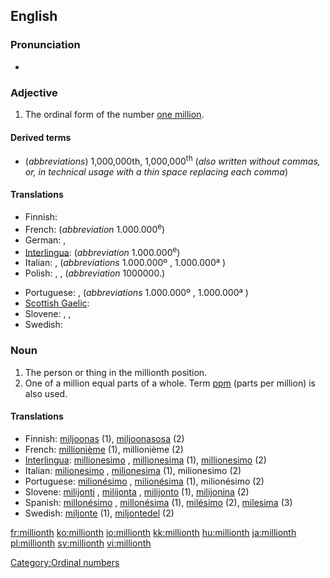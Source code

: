 ==English==

===Pronunciation===
* {{IPA|/ˈmɪljənθ/}}

===Adjective===
{{en-adj|-}}

# The ordinal form of the number [[million|one million]].

====Derived terms====
* (''abbreviations'') 1,000,000th, 1,000,000<sup>th</sup> (''also written without commas, or, in technical usage with a thin space replacing each comma'')

====Translations====
{{trans-top|millionth}}
* Finnish: {{t-|fi|miljoonas}}
* French: {{t+|fr|millionième}} (''abbreviation'' 1.000.000<sup>e</sup>)
* German: {{t|de|millionstel}}, {{t|de|milliontel}}
* [[Interlingua]]: {{t|ia|millionesime|xs=Interlingua}} (''abbreviation'' 1.000.000<sup>e</sup>)
* Italian: {{t+|it|milionesimo|m}}, {{t-|it|milionesima|f}} (''abbreviations'' 1.000.000º {{m}}, 1.000.000ª {{f}})
* Polish: {{t+|pl|milionowy|m}}, {{t|pl|milionowa|f}}, {{t|pl|milionowe|n}} (''abbreviation'' 1000000.)
{{trans-mid}}
* Portuguese: {{t+|pt|milionésimo|m}}, {{t-|pt|milionésima|f}} (''abbreviations'' 1.000.000º {{m}}, 1.000.000ª {{f}})
* [[Scottish Gaelic]]: {{t-|gd|milleanamh|xs=Scottish Gaelic}}
* Slovene: {{t|sl|milijonti|m}}, {{t|sl|milijonta|f}}, {{t|sl|milijonto|n}}
* Swedish: {{t+|sv|miljonte}}
{{trans-bottom}}

===Noun===
{{en-noun}}

# The person or thing in the millionth position.
# One of a million equal parts of a whole. Term [[ppm]] (parts per million) is also used.

====Translations====

* Finnish: [[miljoonas]] (1), [[miljoonasosa]] (2)
* French: [[millionième]] {{m|f}} (1), millionième {{m}} (2)
* [[Interlingua]]: [[millionesimo]] {{m}}, [[millionesima]] {{f}} (1), [[millionesimo]] (2)
* Italian: [[milionesimo]] {{m}}, [[milionesima]] {{f}} (1), milionesimo {{m}} (2)
* Portuguese: [[milionésimo]] {{m}}, [[milionésima]] {{f}} (1), milionésimo {{m}} (2)
* Slovene: [[milijonti]] {{m}}, [[milijonta]] {{f}}, [[milijonto]] {{n}} (1), [[milijonina]] {{f}} (2)
* Spanish: [[millonésimo]] {{m}}, [[millonésima]] {{f}} (1), [[milésimo]] (2), [[milesima]] (3)
* Swedish: [[miljonte]] (1), [[miljontedel]] (2)

[[Category:Ordinal numbers]]

[[fr:millionth]]
[[ko:millionth]]
[[io:millionth]]
[[kk:millionth]]
[[hu:millionth]]
[[ja:millionth]]
[[pl:millionth]]
[[sv:millionth]]
[[vi:millionth]]